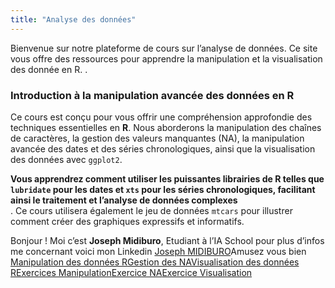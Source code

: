 ```yaml
---
title: "Analyse des données"
---
```

<p id=textIntro>Bienvenue sur notre plateforme de cours sur l'analyse de données. Ce site vous offre des ressources pour apprendre la manipulation et la visualisation des donnée en R.
.</p>

### Introduction à la manipulation avancée des données en R

<p id=textIntro>Ce cours est conçu pour vous offrir une compréhension approfondie des techniques essentielles en <strong>R</strong>. Nous aborderons la manipulation des chaînes de caractères, la gestion des valeurs manquantes (NA), la manipulation avancée des dates et des séries chronologiques, ainsi que la visualisation des données avec `ggplot2`.

<strong>Vous apprendrez comment utiliser les puissantes librairies de R telles que `lubridate` pour les dates et `xts` pour les séries chronologiques, facilitant ainsi le traitement et l’analyse de données complexes</strong><br>. Ce cours utilisera également le jeu de données `mtcars` pour illustrer comment créer des graphiques expressifs et informatifs.</p>

<p id=textIntro>Bonjour ! Moi c'est <strong>Joseph Midiburo</strong>, Etudiant à l'IA School pour plus d'infos me concernant voici mon Linkedin <a href="https://www.linkedin.com/in/joseph-midiburo-a58022222/">Joseph MIDIBURO</a>Amusez vous bien</a> <a href=manipulationR.qmd>Manipulation des données R</a><a href=Gestion_de_NA.qmd>Gestion des NA</a><a href=visualisation.qmd>Visualisation des données R</a><a href=exerciceR.qmd>Exercices Manipulation</a><a href=exercice_NA.qmd>Exercice NA</a><a href=exercice_Viz.qmd>Exercice Visualisation</a></p>